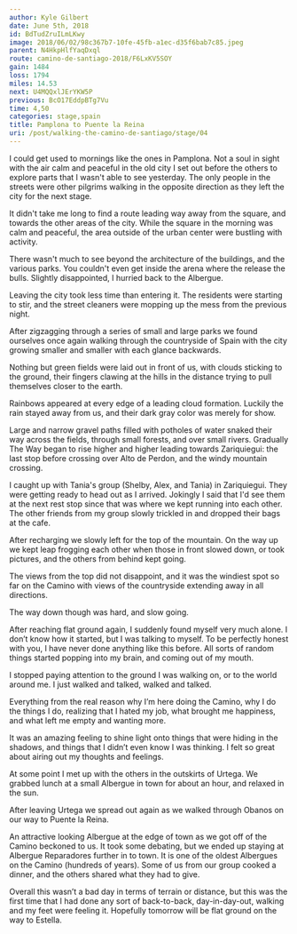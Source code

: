 ```yaml
---
author: Kyle Gilbert
date: June 5th, 2018
id: BdTudZruILmLKwy
image: 2018/06/02/98c367b7-10fe-45fb-a1ec-d35f6bab7c85.jpeg
parent: N4HkpHlfYaqDxql
route: camino-de-santiago-2018/F6LxKV5SOY
gain: 1484
loss: 1794
miles: 14.53
next: U4MQQxlJErYKW5P
previous: BcO17EddpBTg7Vu
time: 4,50
categories: stage,spain
title: Pamplona to Puente la Reina
uri: /post/walking-the-camino-de-santiago/stage/04
---
```


<Stats />

<Route />

I could get used to mornings like the ones in Pamplona. Not a soul in
sight with the air calm and peaceful in the old city I set out before the
others to explore parts that I wasn't able to see yesterday. The only people in
the streets were other pilgrims walking in the opposite direction as they left
the city for the next stage.

It didn't take me long to find a route leading way away from the square, and
towards the other areas of the city. While the square in the morning was calm
and peaceful, the area outside of the urban center were bustling with
activity.

There wasn't much to see beyond the architecture of the buildings, and the
various parks. You couldn't even get inside the arena where the release the
bulls. Slightly disappointed, I hurried back to the Albergue.

Leaving the city took less time than entering it. The residents were starting to
stir, and the street cleaners were mopping up the mess from the previous
night.

After zigzagging through a series of small and large parks we found ourselves
once again walking through the countryside of Spain with the city growing
smaller and smaller with each glance backwards.

Nothing but green fields were laid out in front of us, with clouds sticking to
the ground, their fingers clawing at the hills in the distance trying to pull
themselves closer to the earth.

Rainbows appeared at every edge of a leading cloud formation. Luckily the rain
stayed away from us, and their dark gray color was merely for show.

Large and narrow gravel paths filled with potholes of water snaked their way
across the fields, through small forests, and over small rivers. Gradually The
Way began to rise higher and higher leading towards Zariquiegui: the last stop
before crossing over Alto de Perdon, and the windy mountain crossing.

I caught up with Tania's group (Shelby, Alex, and Tania) in Zariquiegui. They
were getting ready to head out as I arrived. Jokingly I said that I'd see them
at the next rest stop since that was where we kept running into each other. The
other friends from my group slowly trickled in and dropped their bags at the
cafe.

After recharging we slowly left for the top of the mountain. On the way up we
kept leap frogging each other when those in front slowed down, or took
pictures, and the others from behind kept going.

The views from the top did not disappoint, and it was the windiest spot so far
on the Camino with views of the countryside extending away in all directions.

The way down though was hard, and slow going.

After reaching flat ground again, I suddenly found myself very much alone. I
don’t know how it started, but I was talking to myself. To be perfectly honest
with you, I have never done anything like this before. All sorts of random
things started popping into my brain, and coming out of my mouth.

I stopped paying attention to the ground I was walking on, or to the world
around me. I just walked and talked, walked and talked.

Everything from the real reason why I’m here doing the Camino, why I do the
things I do, realizing that I hated my job, what brought me happiness, and what
left me empty and wanting more.

It was an amazing feeling to shine light onto things that were hiding in the
shadows, and things that I didn’t even know I was thinking. I felt so great
about airing out my thoughts and feelings.

At some point I met up with the others in the outskirts of Urtega. We grabbed
lunch at a small Albergue in town for about an hour, and relaxed in the sun.

After leaving Urtega we spread out again as we walked through Obanos on our way
to Puente la Reina.

An attractive looking Albergue at the edge of town as we got off of the Camino
beckoned to us. It took some debating, but we ended up staying at Albergue
Reparadores further in to town. It is one of the oldest Albergues on the
Camino (hundreds of years). Some of us from our group cooked a dinner, and the
others shared what they had to give.

Overall this wasn’t a bad day in terms of terrain or distance, but this was the
first time that I had done any sort of back-to-back, day-in-day-out, walking
and my feet were feeling it. Hopefully tomorrow will be flat ground on the way
to Estella.

